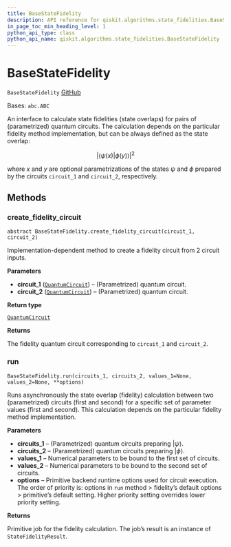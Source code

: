 ```yaml
---
title: BaseStateFidelity
description: API reference for qiskit.algorithms.state_fidelities.BaseStateFidelity
in_page_toc_min_heading_level: 1
python_api_type: class
python_api_name: qiskit.algorithms.state_fidelities.BaseStateFidelity
---
```


# BaseStateFidelity

<span id="qiskit.algorithms.state_fidelities.BaseStateFidelity" />

`BaseStateFidelity` [GitHub](https://github.com/qiskit/qiskit/tree/stable/0.22/qiskit/algorithms/state_fidelities/base_state_fidelity.py "view source code")

Bases: `abc.ABC`

An interface to calculate state fidelities (state overlaps) for pairs of (parametrized) quantum circuits. The calculation depends on the particular fidelity method implementation, but can be always defined as the state overlap:

$$
|\langle\psi(x)|\phi(y)\rangle|^2
$$

where $x$ and $y$ are optional parametrizations of the states $\psi$ and $\phi$ prepared by the circuits `circuit_1` and `circuit_2`, respectively.

## Methods

### create\_fidelity\_circuit

<span id="qiskit.algorithms.state_fidelities.BaseStateFidelity.create_fidelity_circuit" />

`abstract BaseStateFidelity.create_fidelity_circuit(circuit_1, circuit_2)`

Implementation-dependent method to create a fidelity circuit from 2 circuit inputs.

**Parameters**

*   **circuit\_1** ([`QuantumCircuit`](qiskit.circuit.QuantumCircuit "qiskit.circuit.quantumcircuit.QuantumCircuit")) – (Parametrized) quantum circuit.
*   **circuit\_2** ([`QuantumCircuit`](qiskit.circuit.QuantumCircuit "qiskit.circuit.quantumcircuit.QuantumCircuit")) – (Parametrized) quantum circuit.

**Return type**

[`QuantumCircuit`](qiskit.circuit.QuantumCircuit "qiskit.circuit.quantumcircuit.QuantumCircuit")

**Returns**

The fidelity quantum circuit corresponding to `circuit_1` and `circuit_2`.

### run

<span id="qiskit.algorithms.state_fidelities.BaseStateFidelity.run" />

`BaseStateFidelity.run(circuits_1, circuits_2, values_1=None, values_2=None, **options)`

Runs asynchronously the state overlap (fidelity) calculation between two (parametrized) circuits (first and second) for a specific set of parameter values (first and second). This calculation depends on the particular fidelity method implementation.

**Parameters**

*   **circuits\_1** – (Parametrized) quantum circuits preparing $|\psi\rangle$.
*   **circuits\_2** – (Parametrized) quantum circuits preparing $|\phi\rangle$.
*   **values\_1** – Numerical parameters to be bound to the first set of circuits.
*   **values\_2** – Numerical parameters to be bound to the second set of circuits.
*   **options** – Primitive backend runtime options used for circuit execution. The order of priority is: options in `run` method > fidelity’s default options > primitive’s default setting. Higher priority setting overrides lower priority setting.

**Returns**

Primitive job for the fidelity calculation. The job’s result is an instance of `StateFidelityResult`.

